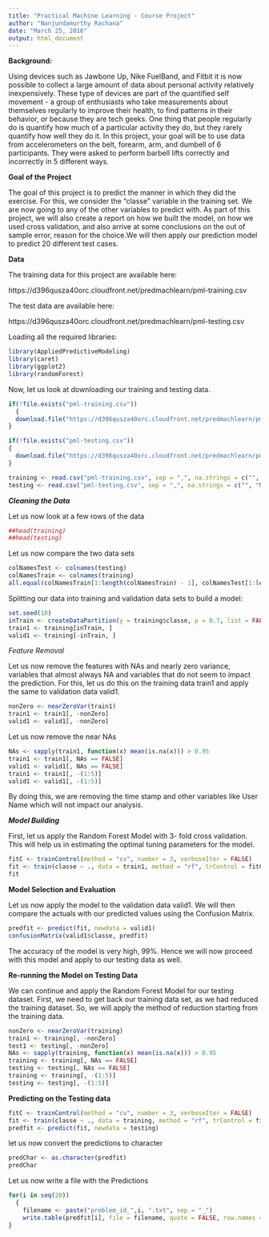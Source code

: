 ```yaml
---
title: "Practical Machine Learning - Course Project"
author: "Nanjundamurthy Rachana"
date: "March 25, 2016"
output: html_document
---
```


**Background:**

Using devices such as Jawbone Up, Nike FuelBand, and Fitbit it is now possible to collect a large amount of data about personal activity relatively inexpensively. These type of devices are part of the quantified self movement - a group of enthusiasts who take measurements about themselves regularly to improve their health, to find patterns in their behavior, or because they are tech geeks. One thing that people regularly do is quantify how much of a particular activity they do, but they rarely quantify how well they do it. In this project, your goal will be to use data from accelerometers on the belt, forearm, arm, and dumbell of 6 participants. They were asked to perform barbell lifts correctly and incorrectly in 5 different ways.

**Goal of the Project**

The goal of this project is to predict the manner in which they did the exercise. For this, we consider the "classe" variable in the training set. We are now going to any of the other variables to predict with. As part of this project, we will also create a report on how we built the model, on how we used cross validation, and also arrive at some conclusions on the out of sample error, reason for the choice.We will then apply our prediction model to predict 20 different test cases.

**Data**

The training data for this project are available here:

https://d396qusza40orc.cloudfront.net/predmachlearn/pml-training.csv

The test data are available here:

https://d396qusza40orc.cloudfront.net/predmachlearn/pml-testing.csv

Loading all the required libraries:

```r
library(AppliedPredictiveModeling)
library(caret)
library(ggplot2)
library(randomForest)
```

Now, let us look at downloading our training and testing data. 

```r
if(!file.exists("pml-training.csv"))
  {
  download.file("https://d396qusza40orc.cloudfront.net/predmachlearn/pml-training.csv", destfile = "pml-training.csv")
}

if(!file.exists("pml-testing.csv"))
{
  download.file("https://d396qusza40orc.cloudfront.net/predmachlearn/pml-testing.csv", destfile = "pml-testing.csv")
}

training <- read.csv("pml-training.csv", sep = ",", na.strings = c("", "NA"))
testing <- read.csv("pml-testing.csv", sep = ",", na.strings = c("", "NA"))
```

***Cleaning the Data***

Let us now look at a few rows of the data
```r
##head(training)
##head(testing)
```

Let us now compare the two data sets
```r
colNamesTest <- colnames(testing)
colNamesTrain <- colnames(training)
all.equal(colNamesTrain[1:length(colNamesTrain) - 1], colNamesTest[1:length(colNamesTest) - 1])
```

Splitting our data into training and validation data sets to build a model:

```r
set.seed(10)
inTrain <- createDataPartition(y = training$classe, p = 0.7, list = FALSE)
train1 <- training[inTrain, ]
valid1 <- training[-inTrain, ]
```

*Feature Removal*

Let us now remove the features with NAs and nearly zero variance, variables that almost always NA and variables that do not seem to impact the prediction. For this, let us do this on the training data train1 and apply the same to validation data valid1.

```r
nonZero <- nearZeroVar(train1)
train1 <- train1[, -nonZero]
valid1 <- valid1[, -nonZero]
```

Let us now remove the near NAs 

```r
NAs <- sapply(train1, function(x) mean(is.na(x))) > 0.95
train1 <- train1[, NAs == FALSE]
valid1 <- valid1[, NAs == FALSE]
train1 <- train1[, -(1:5)]
valid1 <- valid1[, -(1:5)]
```

By doing this, we are removing the time stamp and other variables like User Name which will not impact our analysis. 


***Model Building***

First, let us apply the Random Forest Model with 3- fold cross validation. 
This will help us in estimating the optimal tuning parameters for the model. 

```r
fitC <- trainControl(method = "cv", number = 3, verboseIter = FALSE)
fit <- train(classe ~ ., data = train1, method = "rf", trControl = fitC)
fit
```

**Model Selection and Evaluation**

Let us now apply the model to the validation data valid1. We will then compare the actuals with our predicted values using the Confusion Matrix. 

```r
predfit <- predict(fit, newdata = valid1)
confusionMatrix(valid1$classe, predfit)
```

The accuracy of the model is very high, 99%. Hence we will now proceed with this model and apply to our testing data as well. 


**Re-running the Model on Testing Data**

We can continue and apply the Random Forest Model for our testing dataset. First, we need to get back our training data set, as we had reduced the training dataset. So, we will apply the method of reduction starting from the training data. 

```r
nonZero <- nearZeroVar(training)
train1 <- training[, -nonZero]
test1 <- testing[, -nonZero]
NAs <- sapply(training, function(x) mean(is.na(x))) > 0.95
training <- training[, NAs == FALSE]
testing <- testing[, NAs == FALSE]
training <- training[, -(1:5)]
testing <- testing[, -(1:5)]
```

**Predicting on the Testing data**

```r
fitC <- trainControl(method = "cv", number = 3, verboseIter = FALSE)
fit <- train(classe ~ ., data = training, method = "rf", trControl = fitC)
predfit <- predict(fit, newdata = testing)
```

let us now convert the predictions to character

```r
predChar <- as.character(predfit)
predChar
```

Let us now write a file with the Predictions
```r
for(i in seq(20))
  {
    filename <- paste("problem_id_",i, ".txt", sep = "_")
    write.table(predfit[i], file = filename, quote = FALSE, row.names = FALSE, col.names = FALSE)
}
```
